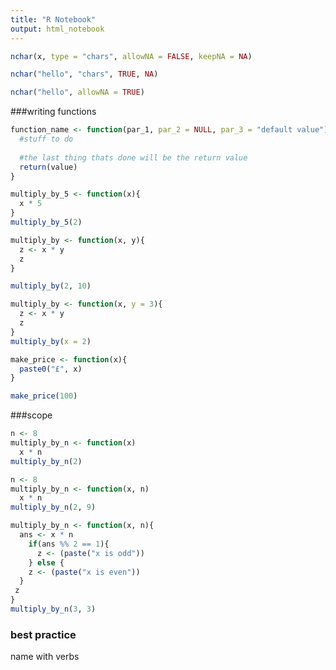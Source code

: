 ```yaml
---
title: "R Notebook"
output: html_notebook
---
```

```r
nchar(x, type = "chars", allowNA = FALSE, keepNA = NA)
```

```r
nchar("hello", "chars", TRUE, NA)
```
```r
nchar("hello", allowNA = TRUE)
```

###writing functions

```r
function_name <- function(par_1, par_2 = NULL, par_3 = "default value"){
  #stuff to do 
  
  #the last thing thats done will be the return value 
  return(value)
}
```

```r
multiply_by_5 <- function(x){
  x * 5
}
multiply_by_5(2)
```

```r
multiply_by <- function(x, y){
  z <- x * y
  z
}

multiply_by(2, 10)
```

```r
multiply_by <- function(x, y = 3){
  z <- x * y
  z
}
multiply_by(x = 2)
```

```r
make_price <- function(x){
  paste0("£", x)
}

make_price(100)
```

###scope

```r
n <- 8
multiply_by_n <- function(x)
  x * n
multiply_by_n(2)
```



```r
n <- 8
multiply_by_n <- function(x, n)
  x * n
multiply_by_n(2, 9)
```

```r
multiply_by_n <- function(x, n){
  ans <- x * n
    if(ans %% 2 == 1){
      z <- (paste("x is odd"))
    } else {
    z <- (paste("x is even"))
  }
 z
}
multiply_by_n(3, 3)
```

### best practice

name with verbs 
